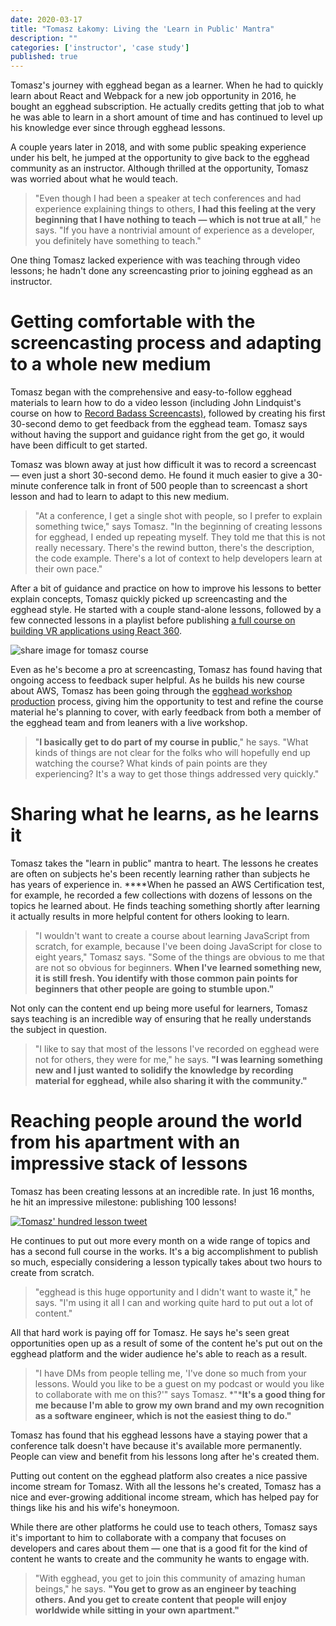 ```yaml
---
date: 2020-03-17
title: "Tomasz Łakomy: Living the 'Learn in Public' Mantra"
description: ""
categories: ['instructor', 'case study']
published: true
---
```


Tomasz's journey with egghead began as a learner. When he had to quickly learn about React and Webpack for a new job opportunity in 2016, he bought an egghead subscription. He actually credits getting that job to what he was able to learn in a short amount of time and has continued to level up his knowledge ever since through egghead lessons.  

A couple years later in 2018, and with some public speaking experience under his belt, he jumped at the opportunity to give back to the egghead community as an instructor. Although thrilled at the opportunity, Tomasz was worried about what he would teach. 

> "Even though I had been a speaker at tech conferences and had experience explaining things to others, **I had this feeling at the very beginning that I have nothing to teach — which is not true at all**," he says. "If you have a nontrivial amount of experience as a developer, you definitely have something to teach."

One thing Tomasz lacked experience with was teaching through video lessons; he hadn't done any screencasting prior to joining egghead as an instructor. 

# Getting comfortable with the screencasting process and adapting to a whole new medium

Tomasz began with the comprehensive and easy-to-follow egghead materials to learn how to do a video lesson (including John Lindquist's course on how to [Record Badass Screencasts)](https://egghead.io/courses/record-badass-screencasts-for-egghead-io), followed by creating his first 30-second demo to get feedback from the egghead team. Tomasz says without having the support and guidance right from the get go, it would have been difficult to get started. 

Tomasz was blown away at just how difficult it was to record a screencast — even just a short 30-second demo. He found it much easier to give a 30-minute conference talk in front of 500 people than to screencast a short lesson and had to learn to adapt to this new medium. 

> "At a conference, I get a single shot with people, so I prefer to explain something twice," says Tomasz. "In the beginning of creating lessons for egghead, I ended up repeating myself. They told me that this is not really necessary. There's the rewind button, there's the description, the code example. There's a lot of context to help developers learn at their own pace."

After a bit of guidance and practice on how to improve his lessons to better explain concepts, Tomasz quickly picked up screencasting and the egghead style. He started with a couple stand-alone lessons, followed by a few connected lessons in a playlist before publishing [a full course on building VR applications using React 360](https://egghead.io/courses/vr-applications-using-react-360). 

![share image for tomasz course](./images/VR-applications-using-react-360.png)

Even as he's become a pro at screencasting, Tomasz has found having that ongoing access to feedback super helpful. As he builds his new course about AWS, Tomasz has been going through the [egghead workshop production](https://howtoegghead.com/instructor/workshops/) process, giving him the opportunity to test and refine the course material he's planning to cover, with early feedback from both a member of the egghead team and from leaners with a live workshop. 

> "**I basically get to do part of my course in public**," he says. "What kinds of things are not clear for the folks who will hopefully end up watching the course? What kinds of pain points are they experiencing? It's a way to get those things addressed very quickly."

# Sharing what he learns, as he learns it

Tomasz takes the "learn in public" mantra to heart. The lessons he creates are often on subjects he's been recently learning rather than subjects he has years of experience in. ****When he passed an AWS Certification test, for example, he recorded a few collections with dozens of lessons on the topics he learned about. He finds teaching something shortly after learning it actually results in more helpful content for others looking to learn. 

> "I wouldn't want to create a course about learning JavaScript from scratch, for example, because I've been doing JavaScript for close to eight years," Tomasz says. "Some of the things are obvious to me that are not so obvious for beginners. **When I've learned something new, it is still fresh. You identify with those common pain points for beginners that other people are going to stumble upon."**

Not only can the content end up being more useful for learners, Tomasz says teaching is an incredible way of ensuring that he really understands the subject in question.

> "I like to say that most of the lessons I've recorded on egghead were not for others, they were for me," he says. **"I was learning something new and I just wanted to solidify the knowledge by recording material for egghead, while also sharing it with the community."**

# Reaching people around the world from his apartment with an impressive stack of lessons

Tomasz has been creating lessons at an incredible rate. In just 16 months, he hit an impressive milestone: publishing 100 lessons! 

[![Tomasz' hundred lesson tweet](./images/100th-lesson.png)](https://twitter.com/tlakomy/status/1233813936157478913)

He continues to put out more every month on a wide range of topics and has a second full course in the works. It's a big accomplishment to publish so much, especially considering a lesson typically takes about two hours to create from scratch. 

> "egghead is this huge opportunity and I didn't want to waste it," he says. "I'm using it all I can and working quite hard to put out a lot of content."

All that hard work is paying off for Tomasz. He says he's seen great opportunities open up as a result of some of the content he's put out on the egghead platform and the wider audience he's able to reach as a result. 

> "I have DMs from people telling me, 'I've done so much from your lessons. Would you like to be a guest on my podcast or would you like to collaborate with me on this?'" says Tomasz. *"***It's a good thing for me because I'm able to grow my own brand and my own recognition as a software engineer, which is not the easiest thing to do."**

Tomasz has found that his egghead lessons have a staying power that a conference talk doesn't have because it's available more permanently. People can view and benefit from his lessons long after he's created them. 

Putting out content on the egghead platform also creates a nice passive income stream for Tomasz. With all the lessons he's created, Tomasz has a nice and ever-growing additional income stream, which has helped pay for things like his and his wife's honeymoon. 

While there are other platforms he could use to teach others, Tomasz says it's important to him to collaborate with a company that focuses on developers and cares about them — one that is a good fit for the kind of content he wants to create and the community he wants to engage with.

> "With egghead, you get to join this community of amazing human beings," he says. **"You get to grow as an engineer by teaching others. And you get to create content that people will enjoy worldwide while sitting in your own apartment."**